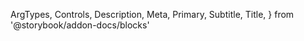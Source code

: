   ArgTypes,
  Controls,
  Description,
  Meta,
  Primary,
  Subtitle,
  Title,
} from '@storybook/addon-docs/blocks'


<Meta of={InputPhoneStories} />

<Title />

<Subtitle />

<Description />

---

## Props

On top of all the props, attributes and event handler you can set on a
`<InputText />` component (and thus a `<input />` element), the component
accepts the following props:

<ArgTypes />

## Playground

<Primary />

<Controls />
